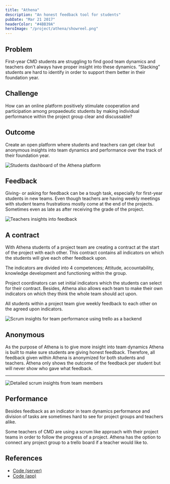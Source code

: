 ```yaml
---
title: "Athena"
description: "An honest feedback tool for students"
pubDate: "Mar 21 2017"
headerColor: "#4BB39A"
heroImage: "/project/athena/showreel.png"
---
```


## Problem
First-year CMD students are struggling to find good team dynamics and teachers don’t always have proper insight into these dynamics. “Slacking” students are hard to identify in order to support them better in their foundation year.

## Challenge
How can an online platform positively stimulate cooperation and participation among propaedeutic students by making individual performance within the project group clear and discussable?

## Outcome
Create an open platform where students and teachers can get clear but anonymous insights into team dynamics and performance over the track of their foundation year.

![Students dashboard of the Athena platform](/project/athena/dashboard.png "Gain quick insights into your performance")

## Feedback
Giving- or asking for feedback can be a tough task, especially for first-year students in new teams. Even though teachers are having weekly meetings with student teams frustrations mostly come at the end of the projects. Sometimes even as late as after receiving the grade of the project.

![Teachers insights into feedback](/project/athena/feedback.png "Teachers insights into feedback")

## A contract
With Athena students of a project team are creating a contract at the start of the project with each other. This contract contains all indicators on which the students will give each other feedback upon.

The indicators are divided into 4 competences; Attitude, accountability, knowledge development and functioning within the group.

Project coordinators can set initial indicators which the students can select for their contract. Besides, Athena also allows each team to make their own indicators on which they think the whole team should act upon.

All students within a project team give weekly feedback to each other on the agreed upon indicators.

![Scrum insights for team performance using trello as a backend](/project/athena/workload.png "Insights into trello activities")

## Anonymous
As the purpose of Athena is to give more insight into team dynamics Athena is built to make sure students are giving honest feedback. Therefore, all feedback given within Athena is anonymized for both students and teachers. Athena only shows the outcome of the feedback per student but will never show who gave what feedback.

---
![Detailed scrum insights from team members](/project/athena/workload_2.png)

## Performance
Besides feedback as an indicator in team dynamics performance and division of tasks are sometimes hard to see for project groups and teachers alike.

Some teachers of CMD are using a scrum like approach with their project teams in order to follow the progress of a project. Athena has the option to connect any project group to a trello board if a teacher would like to.

## References
- [Code (server)](https://github.com/xiduzo/afstudeerproject_backend)
- [Code (app)](https://github.com/xiduzo/afstudeerproject)
